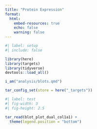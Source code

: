 ```yaml
---
title: "Protein Expression"
format: 
  html:
    embed-resources: true 
    echo: false
    warning: false
---
```


```r
#| label: setup
#| include: false

library(here)
library(targets)
library(tidyverse)
devtools::load_all()

i_am("analysis/blots.qmd")

tar_config_set(store = here("_targets"))
```

```r
#| label: test
#| fig-width: 3
#| fig-height: 2.5

tar_read(blot_plot_dual_col1a1) + 
  theme(legend.position = "bottom")
```

